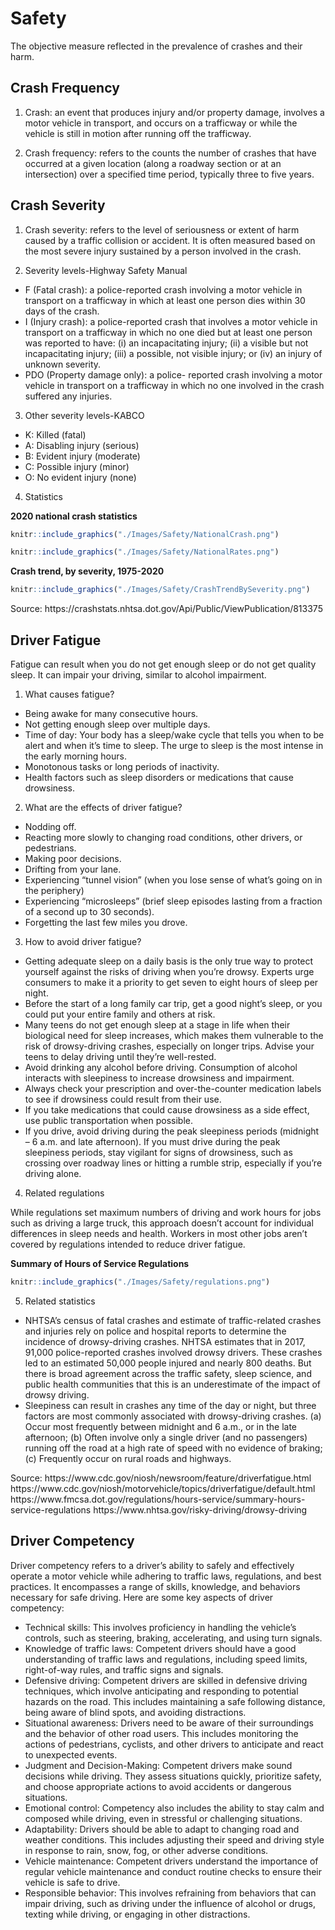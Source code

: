 # Safety {#Safety}

The objective measure reflected in the prevalence of crashes and their harm.

## Crash Frequency {#Safety-CrashFrequency}

1) Crash: an event that produces injury and/or property damage, involves a motor vehicle in transport, and occurs on a trafficway or while the vehicle is still in motion after running off the trafficway.

2) Crash frequency: refers to the counts the number of crashes that have occurred at a given location (along a roadway section or at an intersection) over a specified time period, typically three to five years.

## Crash Severity {#Safety-CrashSeverity}

1) Crash severity: refers to the level of seriousness or extent of harm caused by a traffic collision or accident. It is often measured based on the most severe injury sustained by a person involved in the crash.

2) Severity levels-Highway Safety Manual

* F (Fatal crash): a police-reported crash involving a motor vehicle in transport on a trafficway in which at least one person dies within 30 days of the crash.
* I (Injury crash): a police-reported crash that involves a motor vehicle in transport on a trafficway in which no one died but at least one person was reported to have: (i) an incapacitating injury; (ii) a visible but not incapacitating injury; (iii) a possible, not visible injury; or (iv) an injury of unknown severity.
* PDO (Property damage only): a police- reported crash involving a motor vehicle in transport on a trafficway in which no one involved in the crash suffered any injuries.

3) Other severity levels-KABCO

* K: Killed (fatal)
* A: Disabling injury (serious)
* B: Evident injury (moderate)
* C: Possible injury (minor)
* O: No evident injury (none)

4) Statistics

**2020 national crash statistics**

```r
knitr::include_graphics("./Images/Safety/NationalCrash.png")
```

```r
knitr::include_graphics("./Images/Safety/NationalRates.png")
```

**Crash trend, by severity, 1975-2020**

```r
knitr::include_graphics("./Images/Safety/CrashTrendBySeverity.png")
```

Source: https://crashstats.nhtsa.dot.gov/Api/Public/ViewPublication/813375

## Driver Fatigue  {#Safety-DriverFatigue}

Fatigue can result when you do not get enough sleep or do not get quality sleep. It can impair your driving, similar to alcohol impairment.

1) What causes fatigue?

* Being awake for many consecutive hours.
* Not getting enough sleep over multiple days.
* Time of day: Your body has a sleep/wake cycle that tells you when to be alert and when it’s time to sleep. The urge to sleep is the most intense in the early morning hours.
* Monotonous tasks or long periods of inactivity.
* Health factors such as sleep disorders or medications that cause drowsiness.

2) What are the effects of driver fatigue?

* Nodding off.
* Reacting more slowly to changing road conditions, other drivers, or pedestrians.
* Making poor decisions.
* Drifting from your lane.
* Experiencing “tunnel vision” (when you lose sense of what’s going on in the periphery)
* Experiencing “microsleeps” (brief sleep episodes lasting from a fraction of a second up to 30 seconds).
* Forgetting the last few miles you drove.

3) How to avoid driver fatigue?

* Getting adequate sleep on a daily basis is the only true way to protect yourself against the risks of driving when you’re drowsy. Experts urge consumers to make it a priority to get seven to eight hours of sleep per night. 
* Before the start of a long family car trip, get a good night’s sleep, or you could put your entire family and others at risk.
* Many teens do not get enough sleep at a stage in life when their biological need for sleep increases, which makes them vulnerable to the risk of drowsy-driving crashes, especially on longer trips. Advise your teens to delay driving until they’re well-rested.
* Avoid drinking any alcohol before driving. Consumption of alcohol interacts with sleepiness to increase drowsiness and impairment.
* Always check your prescription and over-the-counter medication labels to see if drowsiness could result from their use.
* If you take medications that could cause drowsiness as a side effect, use public transportation when possible.
* If you drive, avoid driving during the peak sleepiness periods (midnight – 6 a.m. and late afternoon). If you must drive during the peak sleepiness periods, stay vigilant for signs of drowsiness, such as crossing over roadway lines or hitting a rumble strip, especially if you’re driving alone.

4) Related regulations

While regulations set maximum numbers of driving and work hours for jobs such as driving a large truck, this approach doesn’t account for individual differences in sleep needs and health. Workers in most other jobs aren’t covered by regulations intended to reduce driver fatigue.

**Summary of Hours of Service Regulations**

```r
knitr::include_graphics("./Images/Safety/regulations.png")
```

5) Related statistics

* NHTSA’s census of fatal crashes and estimate of traffic-related crashes and injuries rely on police and hospital reports to determine the incidence of drowsy-driving crashes. NHTSA estimates that in 2017, 91,000 police-reported crashes involved drowsy drivers. These crashes led to an estimated 50,000 people injured and nearly 800 deaths. But there is broad agreement across the traffic safety, sleep science, and public health communities that this is an underestimate of the impact of drowsy driving. 
* Sleepiness can result in crashes any time of the day or night, but three factors are most commonly associated with drowsy-driving crashes. (a) Occur most frequently between midnight and 6 a.m., or in the late afternoon; (b) Often involve only a single driver (and no passengers) running off the road at a high rate of speed with no evidence of braking; (c) Frequently occur on rural roads and highways.

Source: 
https://www.cdc.gov/niosh/newsroom/feature/driverfatigue.html
https://www.cdc.gov/niosh/motorvehicle/topics/driverfatigue/default.html
https://www.fmcsa.dot.gov/regulations/hours-service/summary-hours-service-regulations
https://www.nhtsa.gov/risky-driving/drowsy-driving

## Driver Competency {#Safety-DriverCompetency}

Driver competency refers to a driver's ability to safely and effectively operate a motor vehicle while adhering to traffic laws, regulations, and best practices. It encompasses a range of skills, knowledge, and behaviors necessary for safe driving. Here are some key aspects of driver competency:

* Technical skills: This involves proficiency in handling the vehicle's controls, such as steering, braking, accelerating, and using turn signals. 
* Knowledge of traffic laws: Competent drivers should have a good understanding of traffic laws and regulations, including speed limits, right-of-way rules, and traffic signs and signals. 
* Defensive driving: Competent drivers are skilled in defensive driving techniques, which involve anticipating and responding to potential hazards on the road. This includes maintaining a safe following distance, being aware of blind spots, and avoiding distractions.
* Situational awareness: Drivers need to be aware of their surroundings and the behavior of other road users. This includes monitoring the actions of pedestrians, cyclists, and other drivers to anticipate and react to unexpected events.
* Judgment and Decision-Making: Competent drivers make sound decisions while driving. They assess situations quickly, prioritize safety, and choose appropriate actions to avoid accidents or dangerous situations.
* Emotional control: Competency also includes the ability to stay calm and composed while driving, even in stressful or challenging situations. 
* Adaptability: Drivers should be able to adapt to changing road and weather conditions. This includes adjusting their speed and driving style in response to rain, snow, fog, or other adverse conditions.
* Vehicle maintenance: Competent drivers understand the importance of regular vehicle maintenance and conduct routine checks to ensure their vehicle is safe to drive.
* Responsible behavior: This involves refraining from behaviors that can impair driving, such as driving under the influence of alcohol or drugs, texting while driving, or engaging in other distractions.





